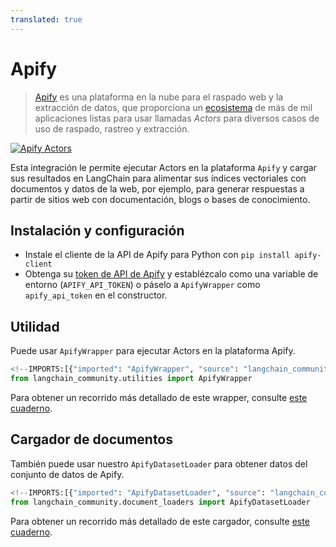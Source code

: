 ```yaml
---
translated: true
---
```


# Apify

>[Apify](https://apify.com) es una plataforma en la nube para el raspado web y la extracción de datos,
>que proporciona un [ecosistema](https://apify.com/store) de más de mil
>aplicaciones listas para usar llamadas *Actors* para diversos casos de uso de raspado, rastreo y extracción.

[![Apify Actors](/img/ApifyActors.png)](https://apify.com/store)

Esta integración le permite ejecutar Actors en la plataforma `Apify` y cargar sus resultados en LangChain para alimentar sus índices vectoriales
con documentos y datos de la web, por ejemplo, para generar respuestas a partir de sitios web con documentación,
blogs o bases de conocimiento.

## Instalación y configuración

- Instale el cliente de la API de Apify para Python con `pip install apify-client`
- Obtenga su [token de API de Apify](https://console.apify.com/account/integrations) y establézcalo como
  una variable de entorno (`APIFY_API_TOKEN`) o páselo a `ApifyWrapper` como `apify_api_token` en el constructor.

## Utilidad

Puede usar `ApifyWrapper` para ejecutar Actors en la plataforma Apify.

```python
<!--IMPORTS:[{"imported": "ApifyWrapper", "source": "langchain_community.utilities", "docs": "https://api.python.langchain.com/en/latest/utilities/langchain_community.utilities.apify.ApifyWrapper.html", "title": "Apify"}]-->
from langchain_community.utilities import ApifyWrapper
```

Para obtener un recorrido más detallado de este wrapper, consulte [este cuaderno](/docs/integrations/tools/apify).

## Cargador de documentos

También puede usar nuestro `ApifyDatasetLoader` para obtener datos del conjunto de datos de Apify.

```python
<!--IMPORTS:[{"imported": "ApifyDatasetLoader", "source": "langchain_community.document_loaders", "docs": "https://api.python.langchain.com/en/latest/document_loaders/langchain_community.document_loaders.apify_dataset.ApifyDatasetLoader.html", "title": "Apify"}]-->
from langchain_community.document_loaders import ApifyDatasetLoader
```

Para obtener un recorrido más detallado de este cargador, consulte [este cuaderno](/docs/integrations/document_loaders/apify_dataset).
